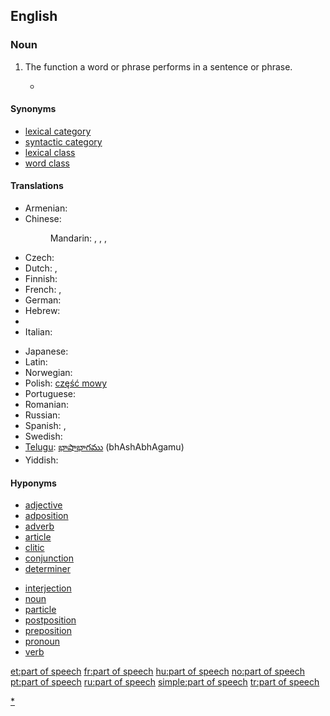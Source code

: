 ==English==
{{wikipedia}}

===Noun===
{{en-noun|sg=[[part]] [[of]] [[speech]]|pl=parts of speech}}

# {{grammar}} The function a word or phrase performs in a sentence or phrase.
#* {{quote-book|passage=One group of substantives, the gerunds (''scolding''), belongs to a form-class with infinitives and with other verb-forms, in serving as head for certain types of modifiers, such as a goal (''scolding the boys''). For this reason a system of '''parts of speech''' in a language like English cannot be set up in any fully satisfactory way: our list of '''parts of speech''' will depend upon which functions we take to be the most important.|title=Language|author=Leonard Bloomfield|year=1933|page=269}}

====Synonyms====
* [[lexical category]]
* [[syntactic category]]
* [[lexical class]]
* [[word class]]

====Translations====
{{trans-top|the function a word or phrase performs}}
* Armenian: {{t|hy|խոսքի մաս|tr=xosk'i mas}}
* Chinese:
*: Mandarin: {{t|cmn|詞類|sc=Hani}}, {{t|cmn|词类|tr=cílèi|sc=Hani}}, {{t|cmn|詞性|sc=Hani}}, {{t|cmn|词性|tr=cíxìng|sc=Hani}}
* Czech: {{t+|cs|slovní druh|m}}
* Dutch: {{t-|nl|zinsdeel|n}}, {{t+|nl|woordsoort|f}}
* Finnish: {{t+|fi|sanaluokka}}
* French: {{t|fr|classe lexicale|f}}, {{t+|fr|partie du discours|f}}
* German: {{t+|de|Wortart|f}}
* Hebrew: {{t-|he|חלק דיבור|m|tr=kh&eacute;lek dib&uacute;r}}
* {{trreq|Indonesian}}
* Italian: {{t+|it|parte del discorso|f}}
{{trans-mid}}
* Japanese: {{t|ja|品詞|tr=ひんし, hinshi|sc=Jpan}}
* Latin: {{t|la|pars orationis|alt=pars ōrātiōnis}}
* Norwegian: {{t+|no|ordklasse}}
* Polish: [[część mowy]] {{f}}
* Portuguese: {{t+|pt|classe gramatical|f}}
* Romanian: {{t-|ro|parte de vorbire|f}}
* Russian: {{t+|ru|часть речи|f|tr=čast’ réči}}
* Spanish: {{t|es|parte de la oración|f}}, {{t|es|parte de oración|f}}
* Swedish: {{t+|sv|ordklass|c}}
* [[Telugu]]: [[భాషాభాగము]] (bhAshAbhAgamu)
* Yiddish: {{t-|yi|ווערטערקלאַס|m|tr=verterklas|sc=yi-Hebr|xs=Yiddish}}
{{trans-bottom}}

====Hyponyms====
{{rel-top|parts of speech}}
* [[adjective]]
* [[adposition]]
* [[adverb]]
* [[article]]
* [[clitic]]
* [[conjunction]]
* [[determiner]]
{{rel-mid}}
* [[interjection]]
* [[noun]]
* [[particle]]
* [[postposition]]
* [[preposition]]
* [[pronoun]]
* [[verb]]
{{rel-bottom}}

[[Category:Parts of speech|*]]

[[et:part of speech]]
[[fr:part of speech]]
[[hu:part of speech]]
[[no:part of speech]]
[[pt:part of speech]]
[[ru:part of speech]]
[[simple:part of speech]]
[[tr:part of speech]]